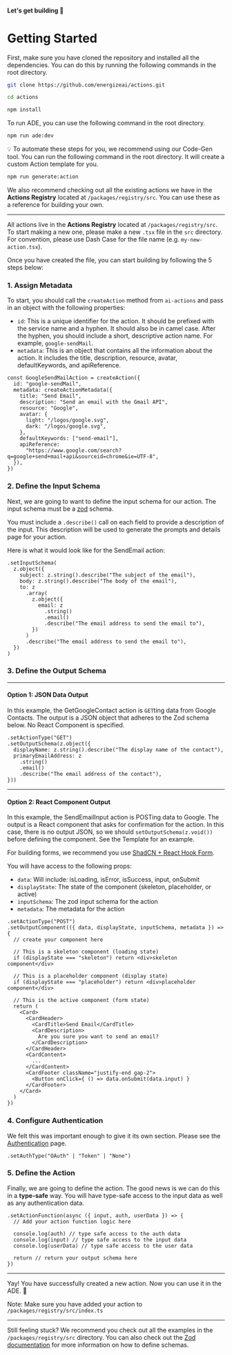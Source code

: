 #### Let's get building 🚀

# Getting Started

First, make sure you have cloned the repository and installed all the dependencies. You can do this by running the following commands in the root directory.

```bash
git clone https://github.com/energizeai/actions.git

cd actions

npm install
```

To run ADE, you can use the following command in the root directory.

```bash
npm run ade:dev
```

💡 To automate these steps for you, we recommend using our Code-Gen tool. You can run the following command in the root directory. It will create a custom Action template for you.

```bash
npm run generate:action
```

We also recommend checking out all the existing actions we have in the **Actions Registry** located at `/packages/registry/src`. You can use these as a reference for building your own.

---

All actions live in the **Actions Registry** located at `/packages/registry/src`. To start making a new one, please make a new `.tsx` file in the `src` directory. For convention, please use Dash Case for the file name (e.g. `my-new-action.tsx`).

Once you have created the file, you can start building by following the 5 steps below:

### 1. Assign Metadata

To start, you should call the `createAction` method from `ai-actions` and pass in an object with the following properties:

- `id`: This is a unique identifier for the action. It should be prefixed with the service name and a hyphen. It should also be in camel case. After the hyphen, you should include a short, descriptive action name. For example, `google-sendMail`.
- `metadata`: This is an object that contains all the information about the action. It includes the title, description, resource, avatar, defaultKeywords, and apiReference.

```tsx
const GoogleSendMailAction = createAction({
  id: "google-sendMail",
  metadata: createActionMetadata({
    title: "Send Email",
    description: "Send an email with the Gmail API",
    resource: "Google",
    avatar: {
      light: "/logos/google.svg",
      dark: "/logos/google.svg",
    },
    defaultKeywords: ["send-email"],
    apiReference:
      "https://www.google.com/search?q=google+send+mail+api&sourceid=chrome&ie=UTF-8",
  }),
})
```

### 2. Define the Input Schema

Next, we are going to want to define the input schema for our action. The input schema must be a [zod](https://zod.dev) schema.

You must include a `.describe()` call on each field to provide a description of the input. This description will be used to generate the prompts and details page for your action.

Here is what it would look like for the SendEmail action:

```tsx
.setInputSchema(
  z.object({
    subject: z.string().describe("The subject of the email"),
    body: z.string().describe("The body of the email"),
    to: z
      .array(
        z.object({
          email: z
            .string()
            .email()
            .describe("The email address to send the email to"),
        })
      )
      .describe("The email address to send the email to"),
  })
)
```

### 3. Define the Output Schema

---

#### Option 1: JSON Data Output

In this example, the GetGoogleContact action is `GET`ting data from Google Contacts. The output is a JSON object that adheres to the Zod schema below. No React Component is specified.

```tsx
.setActionType("GET")
.setOutputSchema(z.object({
  displayName: z.string().describe("The display name of the contact"),
  primaryEmailAddress: z
    .string()
    .email()
    .describe("The email address of the contact"),
}))
```

---

#### Option 2: React Component Output

In this example, the SendEmailInput action is POSTing data to Google. The output is a React component that asks for confirmation for the action. In this case, there is no output JSON, so we should `setOutputSchema(z.void())` before defining the component. See the Template for an example.

For building forms, we recommend you use [ShadCN + React Hook Form](https://ui.shadcn.com/docs/components/form).

You will have access to the following props:

- `data`: Will include: isLoading, isError, isSuccess, input, onSubmit
- `displayState`: The state of the component (skeleton, placeholder, or active)
- `inputSchema`: The zod input schema for the action
- `metadata`: The metadata for the action

```tsx
.setActionType("POST")
.setOutputComponent(({ data, displayState, inputSchema, metadata }) => {
  // create your component here

  // This is a skeleton component (loading state)
  if (displayState === "skeleton") return <div>skeleton component</div>

  // This is a placeholder component (display state)
  if (displayState === "placeholder") return <div>placeholder component</div>

  // This is the active component (form state)
  return (
    <Card>
      <CardHeader>
        <CardTitle>Send Email</CardTitle>
        <CardDescription>
          Are you sure you want to send an email?
        </CardDescription>
      </CardHeader>
      <CardContent>
        ...
      </CardContent>
      <CardFooter className="justify-end gap-2">
        <Button onClick={ () => data.onSubmit(data.input) }
      </CardFooter>
    </Card>
  )
})
```

### 4. Configure Authentication

We felt this was important enough to give it its own section. Please see the [Authentication](/authentication) page.

```tsx
.setAuthType("OAuth" | "Token" | "None")
```

### 5. Define the Action

Finally, we are going to define the action. The good news is we can do this in a **type-safe** way. You will have type-safe access to the input data as well as any authentication data.

```tsx
.setActionFunction(async ({ input, auth, userData }) => {
  // Add your action function logic here

  console.log(auth) // type safe access to the auth data
  console.log(input) // type safe access to the input data
  console.log(userData) // type safe access to the user data

  return // return your output schema here
})
```

---

Yay! You have successfully created a new action. Now you can use it in the ADE. 🚀

Note: Make sure you have added your action to `/packages/registry/src/index.ts`

---

Still feeling stuck? We recommend you check out all the examples in the `/packages/registry/src` directory. You can also check out the [Zod documentation](https://zod.dev) for more information on how to define schemas.
